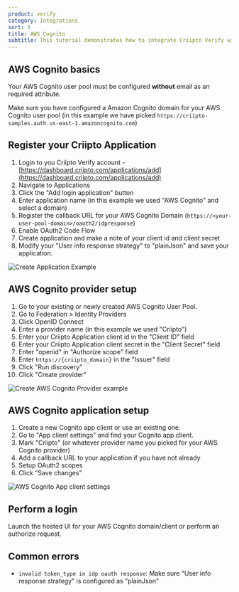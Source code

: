 ```yaml
---
product: verify
category: Integrations
sort: 3
title: AWS Cognito
subtitle: This tutorial demonstrates how to integrate Criipto Verify with AWS Cognito
---
```


## AWS Cognito basics

Your AWS Cognito user pool must be configured **without** email as an required attribute.

Make sure you have configured a Amazon Cognito domain for your AWS Cognito user pool (in this example we have picked `https://criipto-samples.auth.us-east-1.amazoncognito.com`)

## Register your Criipto Application

1. Login to you Criipto Verify account - [https://dashboard.criipto.com/applications/add](https://dashboard.criipto.com/applications/add)
2. Navigate to Applications
3. Click the "Add login application" button
4. Enter application name (in this example we used "AWS Cognito" and select a domain)
5. Register the callback URL for your AWS Cognito Domain (`https://<your-user-pool-domain>/oauth2/idpresponse`)
6. Enable OAuth2 Code Flow
7. Create application and make a note of your client id and client secret
8. Modify your "User info response strategy" to "plainJson" and save your application.

![Create Application Example](./aws-cognito/create-application.png)

## AWS Cognito provider setup

1. Go to your existing or newly created AWS Cognito User Pool.
2. Go to Federation > Identity Providers
3. Click OpenID Connect
4. Enter a provider name (in this example we used "Criipto")
5. Enter your Criipto Application client id in the "Client ID" field
6. Enter your Criipto Application client secret in the "Client Secret" field
7. Enter "openid" in "Authorize scope" field
8. Enter `https://{criipto_domain}` in the "Issuer" field
9. Click "Run discovery"
10. Click "Create provider"

![Create AWS Cognito Provider example](./aws-cognito/create-cognito-provider.png)

## AWS Cognito application setup

1. Create a new Cognito app client or use an existing one.
2. Go to "App client settings" and find your Cognito app client.
3. Mark "Criipto" (or whatever provider name you picked for your AWS Cognito provider)
4. Add a callback URL to your application if you have not already
5. Setup OAuth2 scopes
6. Click "Save changes"

![AWS Cognito App client settings](./aws-cognito/cognito-app-settings.png)

## Perform a login

Launch the hosted UI for your AWS Cognito domain/client or perform an authorize request.

## Common errors

- `invalid token_type in idp oauth response`: Make sure "User info response strategy" is configured as "plainJson"